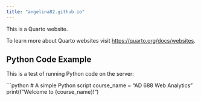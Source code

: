 ```yaml
---
title: "angelina82.github.io"
---
```


This is a Quarto website.

To learn more about Quarto websites visit <https://quarto.org/docs/websites>.




## Python Code Example

This is a test of running Python code on the server:

```python
# A simple Python script
course_name = "AD 688 Web Analytics"
print(f"Welcome to {course_name}!")